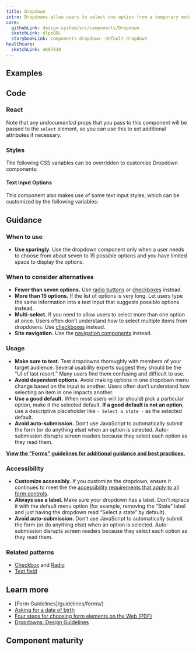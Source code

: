 ```yaml
---
title: Dropdown
intro: Dropdowns allow users to select one option from a temporary modal menu.
core:
  githubLink: design-system/src/components/Dropdown
  sketchLink: dlpzO8L
  storybookLink: components-dropdown--default-dropdown
healthcare:
  sketchLink: eK07830
---
```


## Examples

<StorybookExample
  componentName="dropdown"
  storyId="components-dropdown--default-dropdown"
  minHeight={250}
/>

## Code

### React

Note that any _undocumented_ props that you pass to this component will be passed to the `select` element, so you can use this to set additional attributes if necessary.

<PropTable componentName="Dropdown" />

### Styles

The following CSS variables can be overridden to customize Dropdown components:

<ComponentThemeOptions
  componentname="dropdown"
/>

#### Text Input Options

This component also makes use of some text input styles, which can be customized by the following variables:

<ComponentThemeOptions
  componentname="text-input"
/>

## Guidance

### When to use

- **Use sparingly**. Use the dropdown component only when a user needs to choose from about seven to 15 possible options and you have limited space to display the options.

### When to consider alternatives

- **Fewer than seven options.** Use [radio buttons](/components/radio) or [checkboxes](/components/checkbox/) instead.
- **More than 15 options.** If the list of options is very long. Let users type the same information into a text input that suggests possible options instead.
- **Multi-select.** If you need to allow users to select more than one option at once. Users often don’t understand how to select multiple items from dropdowns. Use [checkboxes]({{root}}/components/choice) instead.
- **Site navigation.** Use the [navigation components](/components/vertical-nav/) instead.

### Usage

- **Make sure to test.** Test dropdowns thoroughly with members of your target audience. Several usability experts suggest they should be the “UI of last resort.” Many users find them confusing and difficult to use.
- **Avoid dependent options.** Avoid making options in one dropdown menu change based on the input to another. Users often don’t understand how selecting an item in one impacts another.
- **Use a good default.** When most users will (or should) pick a particular option, make it the selected default. **If a good default is not an option**, use a descriptive placeholder like `- Select a state -` as the selected default.
- **Avoid auto-submission.** Don’t use JavaScript to automatically submit the form (or do anything else) when an option is selected. Auto-submission disrupts screen readers because they select each option as they read them.

**[View the "Forms" guidelines for additional guidance and best practices.](/patterns/forms/)**

### Accessibility

- **Customize accessibly.** If you customize the dropdown, ensure it continues to meet the the [accessibility requirements that apply to all form controls](https://designsystem.digital.gov/components/form-controls/).
- **Always use a label.** Make sure your dropdown has a label. Don’t replace it with the default menu option (for example, removing the “State” label and just having the dropdown read “Select a state” by default).
- **Avoid auto-submission.** Don’t use JavaScript to automatically submit the form (or do anything else) when an option is selected. Auto-submission disrupts screen readers because they select each option as they read them.

### Related patterns

- [Checkbox](/components/checkbox) and [Radio](/components/radio/)
- [Text field](/components/text-field/)

## Learn more

- [Form Guidelines]/guidelines/forms/)
- [Asking for a date of birth](https://designnotes.blog.gov.uk/2013/12/05/asking-for-a-date-of-birth/)
- [Four steps for choosing form elements on the Web (PDF)](http://www.formsthatwork.com/files/Articles/dropdown.pdf)
- [Dropdowns: Design Guidelines](https://www.nngroup.com/articles/drop-down-menus/)

## Component maturity

<MaturityChecklist
  a11yStandards={true}
  color={true}
  forcedColors={true}
  screenReaders={true}
  keyboardNavigable={true}
  storybook={true}
  responsive={true}
  spanish={null}
  completeUiKit={false}
  responsiveUiKit={false}
  tokensInCode={true}
  tokensInSketch={true}
/>

